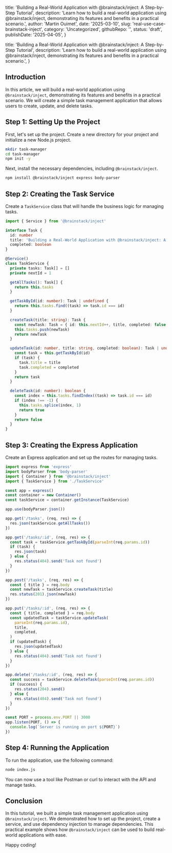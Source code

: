 
  title:
    'Building a Real-World Application with @brainstack/inject: A Step-by-Step Tutorial',
  description:
    'Learn how to build a real-world application using @brainstack/inject, demonstrating its features and benefits in a practical scenario.',
  author: 'Martin Ouimet',
  date: '2025-03-10',
  slug: 'real-use-case-brainstack-inject',
  category: 'Uncategorized',
  githubRepo: '',
  status: 'draft',
  publishDate: '2025-04-05',
}

  title:
    'Building a Real-World Application with @brainstack/inject: A Step-by-Step Tutorial',
  description:
    'Learn how to build a real-world application using @brainstack/inject, demonstrating its features and benefits in a practical scenario.',
}


## Introduction

In this article, we will build a real-world application using `@brainstack/inject`, demonstrating its features and benefits in a practical scenario. We will create a simple task management application that allows users to create, update, and delete tasks.

## Step 1: Setting Up the Project

First, let's set up the project. Create a new directory for your project and initialize a new Node.js project.

```bash
mkdir task-manager
cd task-manager
npm init -y
```

Next, install the necessary dependencies, including `@brainstack/inject`.

```bash
npm install @brainstack/inject express body-parser
```

## Step 2: Creating the Task Service

Create a `TaskService` class that will handle the business logic for managing tasks.

```typescript
import { Service } from '@brainstack/inject'

interface Task {
  id: number
  title: 'Building a Real-World Application with @brainstack/inject: A Step-by-Step Tutorial'
  completed: boolean
}

@Service()
class TaskService {
  private tasks: Task[] = []
  private nextId = 1

  getAllTasks(): Task[] {
    return this.tasks
  }

  getTaskById(id: number): Task | undefined {
    return this.tasks.find((task) => task.id === id)
  }

  createTask(title: string): Task {
    const newTask: Task = { id: this.nextId++, title, completed: false }
    this.tasks.push(newTask)
    return newTask
  }

  updateTask(id: number, title: string, completed: boolean): Task | undefined {
    const task = this.getTaskById(id)
    if (task) {
      task.title = title
      task.completed = completed
    }
    return task
  }

  deleteTask(id: number): boolean {
    const index = this.tasks.findIndex((task) => task.id === id)
    if (index !== -1) {
      this.tasks.splice(index, 1)
      return true
    }
    return false
  }
}
```

## Step 3: Creating the Express Application

Create an Express application and set up the routes for managing tasks.

```typescript
import express from 'express'
import bodyParser from 'body-parser'
import { Container } from '@brainstack/inject'
import { TaskService } from './TaskService'

const app = express()
const container = new Container()
const taskService = container.getInstance(TaskService)

app.use(bodyParser.json())

app.get('/tasks', (req, res) => {
  res.json(taskService.getAllTasks())
})

app.get('/tasks/:id', (req, res) => {
  const task = taskService.getTaskById(parseInt(req.params.id))
  if (task) {
    res.json(task)
  } else {
    res.status(404).send('Task not found')
  }
})

app.post('/tasks', (req, res) => {
  const { title } = req.body
  const newTask = taskService.createTask(title)
  res.status(201).json(newTask)
})

app.put('/tasks/:id', (req, res) => {
  const { title, completed } = req.body
  const updatedTask = taskService.updateTask(
    parseInt(req.params.id),
    title,
    completed,
  )
  if (updatedTask) {
    res.json(updatedTask)
  } else {
    res.status(404).send('Task not found')
  }
})

app.delete('/tasks/:id', (req, res) => {
  const success = taskService.deleteTask(parseInt(req.params.id))
  if (success) {
    res.status(204).send()
  } else {
    res.status(404).send('Task not found')
  }
})

const PORT = process.env.PORT || 3000
app.listen(PORT, () => {
  console.log(`Server is running on port ${PORT}`)
})
```

## Step 4: Running the Application

To run the application, use the following command:

```bash
node index.js
```

You can now use a tool like Postman or curl to interact with the API and manage tasks.

## Conclusion

In this tutorial, we built a simple task management application using `@brainstack/inject`. We demonstrated how to set up the project, create a service, and use dependency injection to manage dependencies. This practical example shows how `@brainstack/inject` can be used to build real-world applications with ease.

Happy coding!
